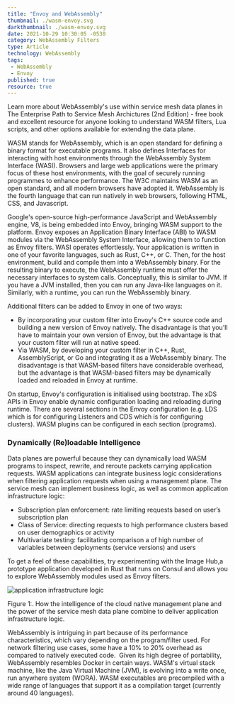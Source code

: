 ```yaml
---
title: "Envoy and WebAssembly"
thumbnail: ./wasm-envoy.svg
darkthumbnail: ./wasm-envoy.svg
date: 2021-10-29 10:30:05 -0530
category: WebAssembly Filters
type: Article
technology: WebAssembly
tags:
 - WebAssembly
 - Envoy
published: true
resource: true
---
```



<ResourcesWrapper>
  <div className="intro">
    <p>Learn more about WebAssembly's use within service mesh data planes in <Link className="blog" to="/learn/service-mesh-books/the-enterprise-path-to-service-mesh-architectures-2nd-edition">The Enterprise Path to Service Mesh Archictures (2nd Edition)</Link> -  free book and excellent resource for anyone looking to understand WASM filters, Lua scripts, and other options available for extending the data plane.</p>
  </div>

<p>
WASM stands for WebAssembly, which is an open standard for defining a binary format for executable programs. It also defines Interfaces for interacting with host environments through the WebAssembly System Interface (WASI). Browsers and large web applications were the primary focus of these host environments, with the goal of securely running programmes to enhance performance. The W3C maintains WASM as an open standard, and all modern browsers have adopted it. WebAssembly is the fourth language that can run natively in web browsers, following HTML, CSS, and Javascript.
</p>

<p>
Google's open-source high-performance JavaScript and WebAssembly engine, V8, is being embedded into Envoy, bringing WASM support to the platform. Envoy exposes an Application Binary Interface (ABI) to WASM modules via the WebAssembly System Interface, allowing them to function as Envoy filters. WASI operates effortlessly. Your application is written in one of your favorite languages, such as Rust, C++, or C. Then, for the host environment, build and compile them into a WebAssembly binary. For the resulting binary to execute, the WebAssembly runtime must offer the necessary interfaces to system calls. Conceptually, this is similar to JVM. If you have a JVM installed, then you can run any Java-like languages on it. Similarly, with a runtime, you can run the WebAssembly binary.
</p>

<p>
Additional filters can be added to Envoy in one of two ways:
<ul>
<li>By incorporating your custom filter into Envoy's C++ source code and building a new version of Envoy natively. The disadvantage is that you'll have to maintain your own version of Envoy, but the advantage is that your custom filter will run at native speed.</li>
<li>Via WASM, by developing your custom filter in C++, Rust, AssemblyScript, or Go and integrating it as a WebAssembly binary. The disadvantage is that WASM-based filters have considerable overhead, but the advantage is that WASM-based filters may be dynamically loaded and reloaded in Envoy at runtime.</li>
</ul>
</p>

<p>
On startup, Envoy's configuration is initialised using bootstrap. The xDS APIs in Envoy enable dynamic configuration loading and reloading during runtime. There are several sections in the Envoy configuration (e.g. LDS which is for configuring Listeners and CDS which is for configuring clusters). WASM plugins can be configured in each section (programs).
</p>

<h3>Dynamically (Re)loadable Intelligence</h3>
<p> Data planes are powerful because they can dynamically load WASM programs to inspect, rewrite, and reroute packets carrying application requests. WASM applications can integrate business logic considerations when filtering application requests when using a management plane. The service mesh can implement business logic, as well as common application infrastructure logic: </p>
<ul>
<li>Subscription plan enforcement: rate limiting requests based on user’s subscription plan
</li>
<li>Class of Service: directing requests to high performance clusters based on user demographics or activity
</li>
<li>Multivariate testing: facilitating comparison a of high number of variables between deployments (service versions) and users
</li>
</ul>
<div class="fact">
<p>
To get a feel of these capabilities, try experimenting with the <Link to="/projects/image-hub">Image Hub</Link>,a prototype application developed in Rust that runs on Consul and allows you to explore WebAssembly modules used as Envoy filters.
</p>
</div>

  <div className="center" >
  <img src={Infrastructure} align="center" alt="application infrastructure logic" />
  <p>
Figure 1:. How the intelligence of the cloud native management plane and the power of the service mesh data plane combine to deliver application infrastructure logic.  </p>
  </div>

<p>
WebAssembly is intriguing in part because of its performance characteristics, which vary depending on the program/filter used. For network filtering use cases, some have a 10% to 20% overhead as compared to natively executed code.  Given its high degree of portability, WebAssembly resembles Docker in certain ways. WASM's virtual stack machine, like the Java Virtual Machine (JVM), is evolving into a write once, run anywhere system (WORA). WASM executables are precompiled with a wide range of languages that support it as a compilation target (currently around 40 languages).
</p>

</ResourcesWrapper>
